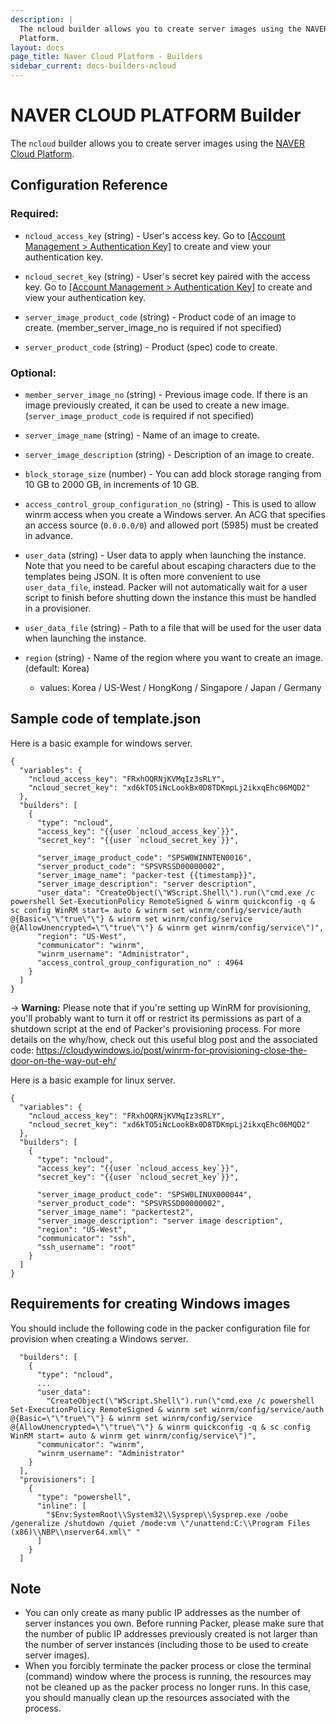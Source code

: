 ```yaml
---
description: |
  The ncloud builder allows you to create server images using the NAVER Cloud
  Platform.
layout: docs
page_title: Naver Cloud Platform - Builders
sidebar_current: docs-builders-ncloud
---
```


# NAVER CLOUD PLATFORM Builder

The `ncloud` builder allows you to create server images using the [NAVER Cloud
Platform](https://www.ncloud.com/).

## Configuration Reference

### Required:

- `ncloud_access_key` (string) - User's access key. Go to [\[Account
  Management &gt; Authentication
  Key\]](https://www.ncloud.com/mypage/manage/authkey) to create and view
  your authentication key.

- `ncloud_secret_key` (string) - User's secret key paired with the access
  key. Go to [\[Account Management &gt; Authentication
  Key\]](https://www.ncloud.com/mypage/manage/authkey) to create and view
  your authentication key.

- `server_image_product_code` (string) - Product code of an image to create.
  (member_server_image_no is required if not specified)

- `server_product_code` (string) - Product (spec) code to create.

### Optional:

- `member_server_image_no` (string) - Previous image code. If there is an
  image previously created, it can be used to create a new image.
  (`server_image_product_code` is required if not specified)

- `server_image_name` (string) - Name of an image to create.

- `server_image_description` (string) - Description of an image to create.

- `block_storage_size` (number) - You can add block storage ranging from 10
  GB to 2000 GB, in increments of 10 GB.

- `access_control_group_configuration_no` (string) - This is used to allow
  winrm access when you create a Windows server. An ACG that specifies an
  access source (`0.0.0.0/0`) and allowed port (5985) must be created in
  advance.

- `user_data` (string) - User data to apply when launching the instance. Note
  that you need to be careful about escaping characters due to the templates
  being JSON. It is often more convenient to use `user_data_file`, instead.
  Packer will not automatically wait for a user script to finish before
  shutting down the instance this must be handled in a provisioner.

- `user_data_file` (string) - Path to a file that will be used for the user
  data when launching the instance.

- `region` (string) - Name of the region where you want to create an image.
  (default: Korea)
  - values: Korea / US-West / HongKong / Singapore / Japan / Germany

## Sample code of template.json

Here is a basic example for windows server.

    {
      "variables": {
        "ncloud_access_key": "FRxhOQRNjKVMqIz3sRLY",
        "ncloud_secret_key": "xd6kTO5iNcLookBx0D8TDKmpLj2ikxqEhc06MQD2"
      },
      "builders": [
        {
          "type": "ncloud",
          "access_key": "{{user `ncloud_access_key`}}",
          "secret_key": "{{user `ncloud_secret_key`}}",

          "server_image_product_code": "SPSW0WINNTEN0016",
          "server_product_code": "SPSVRSSD00000002",
          "server_image_name": "packer-test {{timestamp}}",
          "server_image_description": "server description",
          "user_data": "CreateObject(\"WScript.Shell\").run(\"cmd.exe /c powershell Set-ExecutionPolicy RemoteSigned & winrm quickconfig -q & sc config WinRM start= auto & winrm set winrm/config/service/auth @{Basic=\"\"true\"\"} & winrm set winrm/config/service @{AllowUnencrypted=\"\"true\"\"} & winrm get winrm/config/service\")",
          "region": "US-West",
          "communicator": "winrm",
          "winrm_username": "Administrator",
          "access_control_group_configuration_no" : 4964
        }
      ]
    }

-> **Warning:** Please note that if you're setting up WinRM for provisioning, you'll probably want to turn it off or restrict its permissions as part of a shutdown script at the end of Packer's provisioning process. For more details on the why/how, check out this useful blog post and the associated code:
https://cloudywindows.io/post/winrm-for-provisioning-close-the-door-on-the-way-out-eh/

Here is a basic example for linux server.

    {
      "variables": {
        "ncloud_access_key": "FRxhOQRNjKVMqIz3sRLY",
        "ncloud_secret_key": "xd6kTO5iNcLookBx0D8TDKmpLj2ikxqEhc06MQD2"
      },
      "builders": [
        {
          "type": "ncloud",
          "access_key": "{{user `ncloud_access_key`}}",
          "secret_key": "{{user `ncloud_secret_key`}}",

          "server_image_product_code": "SPSW0LINUX000044",
          "server_product_code": "SPSVRSSD00000002",
          "server_image_name": "packertest2",
          "server_image_description": "server image description",
          "region": "US-West",
          "communicator": "ssh",
          "ssh_username": "root"
        }
      ]
    }

## Requirements for creating Windows images

You should include the following code in the packer configuration file for
provision when creating a Windows server.

      "builders": [
        {
          "type": "ncloud",
          ...
          "user_data":
            "CreateObject(\"WScript.Shell\").run(\"cmd.exe /c powershell Set-ExecutionPolicy RemoteSigned & winrm set winrm/config/service/auth @{Basic=\"\"true\"\"} & winrm set winrm/config/service @{AllowUnencrypted=\"\"true\"\"} & winrm quickconfig -q & sc config WinRM start= auto & winrm get winrm/config/service\")",
          "communicator": "winrm",
          "winrm_username": "Administrator"
        }
      ],
      "provisioners": [
        {
          "type": "powershell",
          "inline": [
            "$Env:SystemRoot\\System32\\Sysprep\\Sysprep.exe /oobe /generalize /shutdown /quiet /mode:vm \"/unattend:C:\\Program Files (x86)\\NBP\\nserver64.xml\" "
          ]
        }
      ]

## Note

- You can only create as many public IP addresses as the number of server
  instances you own. Before running Packer, please make sure that the number
  of public IP addresses previously created is not larger than the number of
  server instances (including those to be used to create server images).
- When you forcibly terminate the packer process or close the terminal
  (command) window where the process is running, the resources may not be
  cleaned up as the packer process no longer runs. In this case, you should
  manually clean up the resources associated with the process.
